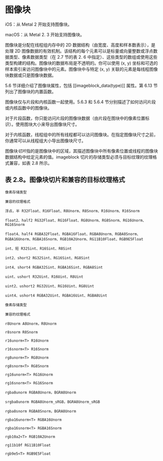 # 图像块

<OrigninalPDF title="2.11 Imageblocks" />

iOS：从 Metal 2 开始支持图像块。

macOS：从 Metal 2. 3 开始支持图像块。

图像块是分配在线程组内存中的 2D 数据结构（由宽度、高度和样本数表示），是处理 2D 图像数据的有效机制。该结构的每个元素可以是标量或向量整数或浮点数据类型、像素数据类型（在 2.7 节的表 2. 6 中指定）、这些类型的数组或使用这些类型构建的结构。图像块的数据布局是不透明的。你可以使用 (x, y) 坐标和可选的样本索引来访问图像块中的元素。图像块中与特定 (x, y) 关联的元素是每线程图像块数据或只是图像块数据。

5.6 节详细介绍了图像块属性，包括 [[imageblock_data(type)]] 属性。第 6.13 节列出了图像块的内置函数。

图像块仅与片段和内核函数一起使用。5.6.3 和 5.6.4 节分别描述了如何访问片段或内核函数中的图像块。

对于片段函数，你只能访问片段的图像块数据（由片段在图块中的像素位置标识）。使用图块大小来导出图像块尺寸。

对于内核函数，线程组中的所有线程都可以访问图像块。在指定图像块尺寸之前，你通常可以从线程组大小导出图像块尺寸。

图像块*切片*指的是图像块中的区域，其描述图像块中所有像素位置或线程的图像块数据结构中给定元素的值。imageblock 切片的存储类型必须与目标纹理的纹理格式兼容，如表 2.8 所示。

## 表 2.8。图像块切片和兼容的目标纹理格式

`像素存储类型`

`兼容的纹理格式`

`浮点，半 R32Float、R16Float、R8Unorm、R8Snorm、R16Unorm、R16Snorm`

`float2、half2 RG32Float、RG16Float、RG8Unorm、RG8Snorm、RG16Unorm、RG16Snorm`

`float4、half4 RGBA32Float、RGBA16Float、RGBA8Unorm、RGBA8Snorm、RGBA16Unorm、RGBA16Snorm、RGB10A2Unorm、RG11B10Float、RGB9E5Float`

`int、短 R32Sint、R16Sint、R8Sint`

`int2、short2 RG32Sint、RG16Sint、RG8Sint`

`int4、short4 RGBA32Sint、RGBA16Sint、RGBA8Sint`

`uint、ushort R32Uint、R16Uint、R8Uint`

`uint2、ushort2 RG32Uint、RG16Uint、RG8Uint`

`uint4、ushort4 RGBA32Uint、RGBA16Uint、RGBA8Uint`

`像素存储类型`

`兼容的纹理格式`

`r8Unorm A8Unorm，R8Unorm`

`r8snorm R8Snorm`

`r16unorm<T> R16Unorm`

`r16snorm<T> R16Snorm`

`rg8unorm<T> RG8Unorm`

`rg8snorm<T> RG8Snorm`

`rg16unorm<T> RG16Unorm`

`rg16snorm<T> RG16Snorm`

`rgba8unorm RGBA8Unorm，BGRA8Unorm`

`srgba8unorm RGBA8Unorm_sRGB，BGRA8Unorm_sRGB`

`rgba8snorm RGBA8Snorm，BGRA8Unorm`

`rgba16unorm<T> RGBA16Unorm`

`rgba16snorm<T> RGBA16Snorm`

`rgb10a2<T> RGB10A2Unorm`

`rg11b10f RG11B10Float`

`rgb9e5<T> RGB9E5Float`
